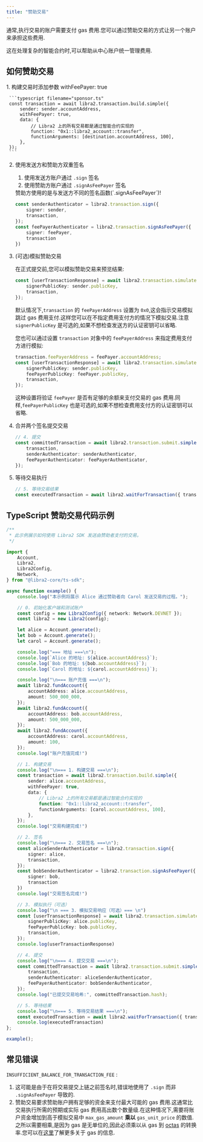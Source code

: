 ```yaml
---
title: "赞助交易"
---
```



通常,执行交易的账户需要支付 gas 费用.您可以通过赞助交易的方式让另一个账户来承担这些费用.

这在处理复杂的智能合约时,可以帮助从中心账户统一管理费用.

## 如何赞助交易

<Steps>
  1. 构建交易时添加参数 withFeePayer: true

     ```typescript filename="sponsor.ts"
     const transaction = await libra2.transaction.build.simple({
         sender: sender.accountAddress,
         withFeePayer: true,
         data: {
             // Libra2 上的所有交易都是通过智能合约实现的
             function: "0x1::libra2_account::transfer",
             functionArguments: [destination.accountAddress, 100],
         },
     });
     ```

  2. 使用发送方和赞助方双重签名

     1. 使用发送方账户通过 `.sign` 签名
     2. 使用赞助方账户通过 `.signAsFeePayer` 签名

     <Aside type="caution">
       赞助方使用的是与发送方不同的签名函数(`.signAsFeePayer`)!
     </Aside>

     ```typescript filename="sponsor.ts"
     const senderAuthenticator = libra2.transaction.sign({
         signer: sender,
         transaction,
     });
     const feePayerAuthenticator = libra2.transaction.signAsFeePayer({
         signer: feePayer,
         transaction
     })
     ```

  3. (可选)模拟赞助交易

     在正式提交前,您可以模拟赞助交易来预览结果:

     ```typescript filename="sponsor.ts"
     const [userTransactionResponse] = await libra2.transaction.simulate.simple({
         signerPublicKey: sender.publicKey,
         transaction,
     });
     ```

     默认情况下,`transaction` 的 `feePayerAddress` 设置为 `0x0`,这会指示交易模拟跳过 gas 费用支付.这样您可以在不指定费用支付方的情况下模拟交易.注意 `signerPublicKey` 是可选的,如果不想检查发送方的认证密钥可以省略.

     您也可以通过设置 `transaction` 对象中的 `feePayerAddress` 来指定费用支付方进行模拟:

     ```typescript filename="sponsor.ts"
     transaction.feePayerAddress = feePayer.accountAddress;
     const [userTransactionResponse] = await libra2.transaction.simulate.simple({
         signerPublicKey: sender.publicKey,
         feePayerPublicKey: feePayer.publicKey,
         transaction,
     });
     ```

     这种设置将验证 `feePayer` 是否有足够的余额来支付交易的 gas 费用.同样,`feePayerPublicKey` 也是可选的,如果不想检查费用支付方的认证密钥可以省略.

  4. 合并两个签名提交交易

     ```typescript filename="sponsor.ts"
     // 4. 提交
     const committedTransaction = await libra2.transaction.submit.simple({
         transaction,
         senderAuthenticator: senderAuthenticator,
         feePayerAuthenticator: feePayerAuthenticator,
     });
     ```

  5. 等待交易执行

     ```typescript filename="sponsor.ts"
     // 5. 等待交易结果
     const executedTransaction = await libra2.waitForTransaction({ transactionHash: committedTransaction.hash });
     ```
</Steps>

## TypeScript 赞助交易代码示例

```typescript filename="sponsor.ts"
/**
 * 此示例展示如何使用 Libra2 SDK 发送由赞助者支付的交易。
 */

import {
    Account,
    Libra2,
    Libra2Config,
    Network,
} from "@libra2-core/ts-sdk";

async function example() {
    console.log("本示例将展示 Alice 通过赞助者向 Carol 发送交易的过程。");

    // 0. 初始化客户端和测试账户
    const config = new Libra2Config({ network: Network.DEVNET });
    const libra2 = new Libra2(config);

    let alice = Account.generate();
    let bob = Account.generate();
    let carol = Account.generate();

    console.log("=== 地址 ===\n");
    console.log(`Alice 的地址: ${alice.accountAddress}`);
    console.log(`Bob 的地址: ${bob.accountAddress}`);
    console.log(`Carol 的地址: ${carol.accountAddress}`);

    console.log("\n=== 账户充值 ===\n");
    await libra2.fundAccount({
        accountAddress: alice.accountAddress,
        amount: 500_000_000,
    });
    await libra2.fundAccount({
        accountAddress: bob.accountAddress,
        amount: 500_000_000,
    });
    await libra2.fundAccount({
        accountAddress: carol.accountAddress,
        amount: 100,
    });
    console.log("账户充值完成!")

    // 1. 构建交易
    console.log("\n=== 1. 构建交易 ===\n");
    const transaction = await libra2.transaction.build.simple({
        sender: alice.accountAddress,
        withFeePayer: true,
        data: {
            // Libra2 上的所有交易都是通过智能合约实现的
            function: "0x1::libra2_account::transfer",
            functionArguments: [carol.accountAddress, 100],
        },
    });
    console.log("交易构建完成!")

    // 2. 签名
    console.log("\n=== 2. 交易签名 ===\n");
    const aliceSenderAuthenticator = libra2.transaction.sign({
        signer: alice,
        transaction,
    });
    const bobSenderAuthenticator = libra2.transaction.signAsFeePayer({
        signer: bob,
        transaction
    })
    console.log("交易签名完成!")

    // 3. 模拟执行（可选）
    console.log("\n === 3. 模拟交易响应（可选）=== \n")
    const [userTransactionResponse] = await libra2.transaction.simulate.simple({
        signerPublicKey: alice.publicKey,
        feePayerPublicKey: bob.publicKey,
        transaction,
    });
    console.log(userTransactionResponse)

    // 4. 提交
    console.log("\n=== 4. 提交交易 ===\n");
    const committedTransaction = await libra2.transaction.submit.simple({
        transaction,
        senderAuthenticator: aliceSenderAuthenticator,
        feePayerAuthenticator: bobSenderAuthenticator,
    });
    console.log("已提交交易哈希:", committedTransaction.hash);

    // 5. 等待结果
    console.log("\n=== 5. 等待交易结果 ===\n");
    const executedTransaction = await libra2.waitForTransaction({ transactionHash: committedTransaction.hash });
    console.log(executedTransaction)
};

example();
```

## 常见错误

`INSUFFICIENT_BALANCE_FOR_TRANSACTION_FEE` :

1. 这可能是由于在将交易提交上链之前签名时,错误地使用了 `.sign` 而非 `.signAsFeePayer` 导致的.
2. 赞助交易要求赞助账户拥有足够的资金来支付最大可能的 gas 费用.这通常比交易执行所需的预期或实际 gas 费用高出数个数量级.在这种情况下,需要将账户资金增加到高于模拟交易中 `max_gas_amount` **乘以** `gas_unit_price` 的数值.之所以需要相乘,是因为 gas 是无单位的,因此必须乘以从 gas 到 [octas](/zh/network/glossary#Octa) 的转换率.您可以在[这里](/zh/network/blockchain/gas-txn-fee)了解更多关于 gas 的信息.
